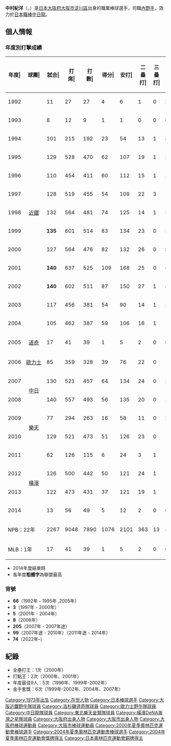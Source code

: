 {{Infobox NPB player|
|name=中村紀洋|
|image=20120503 Norihiro Nakamura, infielder of the Yokohama DeNA BayStars, at Yokohama Stadium.JPG|
|width=300|
|position=一軍打擊教練|
|team=中日龍|
|number=74|
|bats=右|
|throws=右|
|birthdate={{birth_date_and_age|1973|6|24|mf=y}}|
|birthplace={{JPN}}[[大阪府|大阪府]][[大阪市|大阪市]][[淀川區|淀川區]]|
|debutleague=日本職棒
|debutdate=6月12日
|debutyear=1992年
|debutteam=大阪近鐵野牛
|statyear=2014年球季
|stat1label=打擊率
|stat1value=0.266
|stat2label=全壘打
|stat2value=404
|stat3label=打點
|stat3value=1348
|stat4label=盜壘
|stat4value=22
|debut2league=美國職棒
|debut2date=4月10日
|debut2year=2005年
|debut2team=洛杉磯道奇
|stat2year=2005年球季
|stat21label=打擊率
|stat21value=0.128
|stat22label=全壘打
|stat22value=0
|stat23label=打點
|stat23value=3
|stat24label=盜壘
|stat24value=0
|teams=<nowiki></nowiki> 
'''NPB'''
*[[大阪近鐵野牛|近鐵野牛<br />大阪近鐵野牛]]（1992年-2004年）
*[[歐力士野牛|歐力士野牛]] （2006年）
* [[中日龍|中日龍]]（2007年-2008年）
*[[東北樂天金鷲|東北樂天金鷲]]（2009年-2010年）
*[[橫濱DeNA海灣之星|橫濱DeNA海灣之星]] （2011年-2014年）
* [[中日龍|中日龍]]一軍打擊教練（2022年-）
'''MLB'''
*[[洛杉磯道奇|洛杉磯道奇]]（2005年）
}}
{{MedalTop}}
{{MedalSport | 男子[[棒球|棒球]]}}
{{MedalBronze| [[2004年夏季奧林匹克運動會|2004年雅典]] | [[2004年夏季奧林匹克運動會棒球比賽|隊際]]}} 
{{MedalBottom}}

'''中村紀洋'''（{{jpn|j=中村 紀洋|hg=なかむら のりひろ|rm=Nakamura Norihiro}}，{{bd|1973年|6月24日||catIdx=Nakamura Norihiro}}）是[[日本|日本]][[大阪府|大阪府]][[大阪市|大阪市]][[淀川區|淀川區]]出身的職業棒球選手，司職[[內野手|內野手]]，效力於[[日本職棒|日本職棒]][[中日龍|中日龍]]。

== 個人情報 ==
=== 年度別打擊成績 ===
{| class="wikitable" style="text-align:right; font-size:small"
|-bgcolor="#efefef"
!年度|!!球團|!!試合|!!打<br>席|!!打<br>數|!!得分|!!安打|!!二<br>壘<br>打|!!三<br>壘<br>打|!!本<br>壘<br>打|!!壘<br>打<br>數|!!打點|!!盜壘|!!盜<br>壘<br>刺|!!觸擊|!!犧<br>牲<br>打|!!保送|!!敬遠|!!觸身|!!三振|!!雙殺|!!打<br>擊<br>率|!!上<br>壘<br>率|!!長<br>打<br>率|!!OPS
|-
|style="text-align: center;"|1992
|rowspan="13" style="text-align: center; white-space:nowrap;"|[[大阪近鐵野牛|近鐵]]
|11||27||27||4||6||1||0||2||13||5||0||0||0||0||0||0||0||8||0||.222||.222||.481||.704
|-
|style="text-align: center;"|1993
|8||12||9||1||1||0||0||0||1||1||0||0||0||1||2||1||0||4||0||.111||.250||.111||.361
|-
|style="text-align: center;"|1994
|101||215||192||23||54||13||1||8||93||36||0||0||2||2||19||1||0||49||2||.281||.343||.484||.827
|-
|style="text-align: center;"|1995
|129||528||470||62||107||19||1||20||188||64||0||1||3||1||51||1||3||92||12||.228||.307||.400||.707
|-
|style="text-align: center;"|1996
|110||454||411||60||112||15||1||26||207||67||4||1||0||0||39||3||4||89||7||.273||.341||.504||.845
|-
|style="text-align: center;"|1997
|128||519||455||54||109||22||3||19||194||68||3||2||2||3||54||5||5||105||13||.240||.325||.426||.751
|-
|style="text-align: center;"|1998
|132||564||481||74||125||14||1||32||237||90||1||1||2||2||74||3||5||114||12||.260||.363||.493||.856
|-
|style="text-align: center;"|1999
|'''135''' ||601||514||83||134||23||0||31||250||95||3||0||1||3||'''79'''||0||4||116||'''21'''||.261||.362||.486||.848
|-
|style="text-align: center;"|2000
|127||564||476||82||132||26||0||'''39'''||275||'''110'''||1||1||0||5||80||5||3||112||'''17'''||.277||.381||.578||.959
|-
|style="text-align: center;"|2001
|'''140'''||637||525||109||168||25||0||46||331||'''132'''||3||2||0||3||104||8||4||106||'''26'''||.320||'''.434'''||.630||1.064
|-
|style="text-align: center;"|2002
|'''140'''||602||511||87||150||27||1||42||305||115||2||1||0||0||86||10||5||136||10||.294||.400||.597||.997
|-
|style="text-align: center;"|2003
|117||456||381||54||90||14||1||23||175||67||1||1||0||2||72||4||1||96||18||.236||.357||.459||.817
|-
|style="text-align: center;"|2004
|105||462||387||59||106||16||1||19||181||66||0||0||0||1||73||8||1||88||13||.274||.390||.468||.857
|-
|style="text-align: center;"|2005
|style="text-align: center; white-space:nowrap;"|[[洛杉磯道奇|道奇]]
|17||41||39||1||5||2||0||0||7||3||0||0||0||0||2||0||0||7||3||.128||.171||.179||.350
|-
|style="text-align: center;"|2006
|style="text-align: center; white-space:nowrap;"|[[歐力士野牛|歐力士]]
|85||359||328||39||76||22||0||12||134||45||0||1||0||2||26||2||3||70||10||.232||.292||.409||.701
|-
|style="text-align: center;"|2007
|rowspan="2" style="text-align: center; white-space:nowrap;"|[[中日龍|中日]]
|130||521||457||64||134||24||0||20||218||79||2||1||4||8||51||3||0||87||'''18'''||.293||.359||.477||.836
|-
|style="text-align: center;"|2008
|140||557||493||56||135||20||0||24||227||72||0||1||10||3||50||4||1||119||11||.274||.340||.460||.800
|-
|style="text-align: center;"|2009
|rowspan="2" style="text-align: center; white-space:nowrap;"|[[東北樂天金鷲|樂天]]
|77||294||263||16||58||11||0||2||75||26||0||1||1||1||29||2||0||41||11||.221||.297||.285||.582
|-
|style="text-align: center;"|2010
|129||521||473||51||126||23||0||13||188||64||0||1||1||2||44||2||1||84||18||.266||.329||.397||.726
|-
|style="text-align: center;"|2011
|rowspan="4" style="text-align: center; white-space:nowrap;"|[[橫濱灣星|橫濱]]
|62||126||115||6||24||3||1||1||32||14||0||1||0||2||9||0||0||27||1||.209||.262||.278||.540
|-
|style="text-align: center;"|2012
|126||500||442||50||121||24||1||11||180||61||1||1||0||6||50||1||2||72||14||.274||.346||.407||.753
|-
|style="text-align: center;"|2013
|122||473||431||37||121||19||1||14||184||61||1||0||0||5||32||1||5||66||20||.281||.334||.427||.761
|-
|style="text-align: center;"|2014
|13||56||49||5||12||2||0||0||14||10||0||0||0||1||6||0||0||10||3||.245||.321||.286||.607
|-
!colspan="2"|NPB：22年
|2267||9048||7890||1076||2101||363||13||404||3702||1348||22||17||26||53||1030||64||47||1691||257||.266||.352||.469||.824
|-
!colspan="2"|MLB：1年
|17||41||39||1||5||2||0||0||7||3||0||0||0||0||2||0||0||7||3||.128||.171||.179||.350
|}
* 2014年度結束時
* 各年度'''粗體字'''為聯盟最高

=== 背號 ===
* '''66'''（1992年 - 1995年 ,2005年）
* '''3'''（1997年 - 2000年）
* '''5'''（2001年 - 2004年）
* '''8'''（2006年）
* '''205'''（2007年 - 2007年途）
* '''99'''（2007年途 - 2010年）（2011年途 - 2014年）
* '''74'''（2022年–）

== 紀錄 ==
*全壘打王：1次（2000年）
*打點王：2次（2000年、2001年）
*年度最佳9人：5次（1996年、1999年-2002年）
*金手套獎：6次（1999年-2002年、2004年、2007年）

{{中日龍球團球員名單}}
{{日本名球會}}
{{日本職棒年度最有價值球員}}
{{太平洋聯盟本壘打王}}
{{日本太平洋聯盟打點王}}
{{日本太平洋聯盟最高上壘率}}
{{日本太平洋聯盟最佳九人三壘手}}
{{2003年亞洲棒球錦標賽日本隊選手列表}}
{{2004年夏季奧林匹克運動會日本棒球隊}}

{{DEFAULTSORT:Nakamura Norihiro}}
[[Category:1973年出生|Category:1973年出生]]
[[Category:在世人物|Category:在世人物]]
[[Category:日本棒球選手|Category:日本棒球選手]]
[[Category:大阪近鐵野牛隊球員|Category:大阪近鐵野牛隊球員]]
[[Category:洛杉磯道奇隊球員|Category:洛杉磯道奇隊球員]]
[[Category:歐力士野牛隊球員|Category:歐力士野牛隊球員]]
[[Category:中日龍隊球員|Category:中日龍隊球員]]
[[Category:東北樂天金鷲隊球員|Category:東北樂天金鷲隊球員]]
[[Category:橫濱DeNA海灣之星隊球員|Category:橫濱DeNA海灣之星隊球員]]
[[Category:大阪府出身人物|Category:大阪府出身人物]]
[[Category:大阪市出身人物|Category:大阪市出身人物]]
[[Category:大阪府棒球運動員|Category:大阪府棒球運動員]]
[[Category:大阪市棒球運動員|Category:大阪市棒球運動員]]
[[Category:2000年夏季奧林匹克運動會棒球選手|Category:2000年夏季奧林匹克運動會棒球選手]]
[[Category:2004年夏季奧林匹克運動會棒球選手|Category:2004年夏季奧林匹克運動會棒球選手]]
[[Category:2004年夏季奧林匹克運動會獎牌得主|Category:2004年夏季奧林匹克運動會獎牌得主]]
[[Category:日本奧林匹克運動會銅牌得主|Category:日本奧林匹克運動會銅牌得主]]